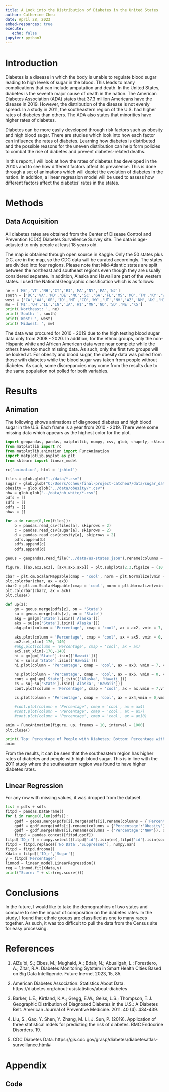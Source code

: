 ```yaml
---
title: A Look into the Distribution of Diabetes in the United States
author: Catherine Cheu
date: April 28, 2023
embed-resources: true
execute:
   echo: false
jupyter: python3
---
```


# Introduction

Diabetes is a disease in which the body is unable to regulate blood sugar leading to high levels of sugar in the blood. This leads to many complications that can include amputation and death. In the United States, diabetes is the seventh major cause of death in the nation. The American Diabetes Association (ADA) states that 37.3 million Americans have the disease in 2019. However, the distribution of the disease is not evenly spread. In a study in 2011, the southeastern region of the U.S. had higher rates of diabetes than others. The ADA also states that minorities have higher rates of diabetes.

Diabetes can be more easily developed through risk factors such as obesity and high blood sugar. There are studies which look into how each factor can influence the rates of diabetes. Learning how diabetes is distributed and the possible reasons for the uneven distribution can help form policies to combat the rise of diabetes and prevent diabetes-related deaths.

In this report, I will look at how the rates of diabetes has developed in the 2010s and to see how different factors affect its prevalence. This is done through a set of animations which will depict the evolution of diabetes in the nation. In addition, a linear regression model will be used to assess how different factors affect the diabetes' rates in the states.

# Methods

## Data Acquisition

All diabetes rates are obtained from the Center of Disease Control and Prevention (CDC) Diabetes Survellence Survey site. The data is age-adjusted to only people at least 18 years old. 

The map is obtained through open source in Kaggle. Only the 50 states plus D.C. are in the map, so the CDC data will be curated accordingly. The states are divided into four regions. Please note that Mid-Atlantic states are split between the northeast and southeast regions even though they are usually considered separate. In addition, Alaska and Hawaii are part of the western states. I used the National Geographic classification which is as follows:

```python
ne = ['ME','VT','NH','CT','RI','MA','NY','PA','NJ']
south = ['DC','VA','MD','DE','NC','SC','GA','FL','MS','MO','TN','KY','WV','AL','TX','AR','LA','OK']
west = ['CA','WA','OR','ID','MT','CO','WY','UT','NV','AZ','NM','AK','HI']
mw = ['MI','OH','IL','IN','IA','WI','MN','ND','SD','NE','KS']
print('Northeast: ', ne)
print('South: ', south)
print('West: ', west)
print('Midwest: ', mw)
```

The data was procured for 2010 - 2019 due to the high testing blood sugar data only from 2008 - 2020. In addition, for the ethnic groups, only the non-Hispanic white and African American data were near complete while the others have too much missing data. As such, only the first two groups will be looked at. For obesity and blood sugar, the obesity data was polled from those with diabetes while the blood sugar was taken from people without diabetes. As such, some discrepancies may come from the results due to the same population not polled for both variables.

# Results

## Animation

The following shows animations of diagnosed diabetes and high blood sugar in the U.S. Each frame is a year from 2010 - 2019. There were some missing data which appears as the highest color for the plot.

```python
import geopandas, pandas, matplotlib, numpy, csv, glob, shapely, sklearn
from matplotlib import rc
from matplotlib.animation import FuncAnimation
import matplotlib.pyplot as plt
from sklearn import linear_model

rc('animation', html = 'jshtml')

files = glob.glob("../data/*.csv")
sugar = glob.glob("C:/Users/ccheu/final-project-catcheu7/data/sugar_data/*.csv", recursive = True)
obesity = glob.glob("../data/obesity/*.csv")
nhw = glob.glob("../data/nh_white/*.csv")
pdfs = []
sdfs = []
odfs = []
nhws = []

for a in range(0,len(files)):
	b = pandas.read_csv(files[a], skiprows = 2)
	c = pandas.read_csv(sugar[a], skiprows = 2)
	d = pandas.read_csv(obesity[a], skiprows = 2)
	pdfs.append(b)
	sdfs.append(c)
	odfs.append(d)

geous = geopandas.read_file("../data/us-states.json").rename(columns = {'name':'State'})

figure, [[ax,ax2,ax3], [ax4,ax5,ax6]] = plt.subplots(2,3,figsize = (10,10))

cbar = plt.cm.ScalarMappable(cmap = 'cool', norm = plt.Normalize(vmin = 7, vmax = 14))
plt.colorbar(cbar, ax = ax3)
cbar2 = plt.cm.ScalarMappable(cmap = 'cool', norm = plt.Normalize(vmin = 0, vmax = 60))
plt.colorbar(cbar2, ax = ax6)
plt.close()
```
```python

def up(z):
	gm = geous.merge(pdfs[z], on = 'State')
	su = geous.merge(sdfs[z], on = 'State')
	akg = gm[gm['State'].isin(['Alaska'])]
	aks = su[su['State'].isin(['Alaska'])]
	akg.plot(column = 'Percentage', cmap = 'cool', ax = ax2, vmin = 7, vmax = 14)

	aks.plot(column = 'Percentage', cmap = 'cool', ax = ax5, vmin = 0, vmax = 80)
	ax2.set_xlim(-170,-140)
	#akg.plot(column = 'Percentage', cmap = 'cool', ax = ax)
	ax5.set_xlim(-170,-140)
	hi = gm[gm['State'].isin(['Hawaii'])]
	hs = su[su['State'].isin(['Hawaii'])]
	hi.plot(column = 'Percentage', cmap = 'cool', ax = ax3, vmin = 7, vmax = 14)

	hs.plot(column = 'Percentage', cmap = 'cool', ax = ax6, vmin = 0, vmax = 80)
	cont = gm[~gm['State'].isin(['Alaska', 'Hawaii'])]
	cs = su[~su['State'].isin(['Alaska', 'Hawaii'])]
	cont.plot(column = 'Percentage', cmap = 'cool', ax = ax,vmin = 7,vmax = 14)

	cs.plot(column = 'Percentage', cmap = 'cool', ax = ax4,vmin = 0,vmax = 80)

	#cont.plot(column = 'Percentage', cmap = 'cool', ax = ax4)
	#cont.plot(column = 'Percentage', cmap = 'cool', ax = ax7)
	#cont.plot(column = 'Percentage', cmap = 'cool', ax = ax10)

anim = FuncAnimation(figure, up, frames = 10, interval = 1000)
plt.close()

print('Top: Percentage of People with Diabetes; Bottom: Percentage with High Blood Sugar')
anim
```

From the results, it can be seen that the southeastern region has higher rates of diabetes and people with high blood sugar. This is in line with the 2011 study where the southeastern region was found to have higher diabetes rates.

## Linear Regression

For any row with missing values, it was dropped from the dataset.

```python
list = pdfs + sdfs
fitpd = pandas.DataFrame()
for i in range(0,len(pdfs)):
	gpdf = geous.merge(pdfs[i].merge(sdfs[i].rename(columns = {'Percentage':'Sugar'}), on = 'State'), on = 'State')
	gpdf = gpdf.merge(odfs[i].rename(columns = {'Percentage':'Obesity'}), on = 'State')
	gpdf = gpdf.merge(nhws[i].rename(columns = {'Percentage':'NHW'}), on = 'State')
	fitpd = pandas.concat([fitpd,gpdf])
fitpd['ID_r'] = numpy.select([fitpd['id'].isin(ne),fitpd['id'].isin(south),fitpd['id'].isin(west),fitpd['id'].isin(mw)], [1,2,3,4], default = numpy.nan)
fitpd = fitpd.replace(['No Data','Suppressed'], numpy.nan)
fitpd = fitpd.dropna()
Xdata = fitpd[['ID_r','Sugar']]
y = fitpd['Percentage']
linmod = linear_model.LinearRegression()
reg = linmod.fit(Xdata,y)
print("Score: " + str(reg.score()))
```

# Conclusions

In the future, I would like to take the demographics of two states and compare to see the impact of composition on the diabetes rates. In the study, I found that ethnic groups are classified as one to many races together. As such, it was too difficult to pull the data from the Census site for easy processing.

# References

1. AlZu'bi, S.; Elbes, M.; Mughaid, A.; Bdair, N.; Abualigah, L.; Forestiero, A.; Zitar, R.A. Diabetes Monitoring Sytstem in Smart Health Cities Based on Big Data Intelligende. Future Inernet 2023, 15, 85.

2. American Diabetes Association: Statistics About Data. https://diabetes.org/about-us/statistics/about-diabetes

3. Barker, L.E.; Kirtland, K.A.; Gregg, E.W.; Geiss, L.S.; Thompson, T.J. Geographic Distribution of Diagnosed Diabetes in the U.S.: A Diabetes Belt. American Journal of Preventive Medicine. 2011. 40 (4). 434-439.

4. Liu, S., Gao, Y. Shen, Y. Zhang, M. Li, J. Sun, P. (2019). Application of three statistical mdels for predicting the risk of diabetes. BMC Endocrine Disorders. 19.

5. CDC Diabetes Data. https://gis.cdc.gov/grasp/diabetes/diabetesatlas-surveillance.html#

# Appendix

## Code